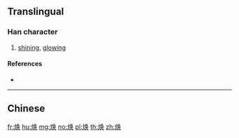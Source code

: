 {{character info/new}}
{{also|煥}}
==Translingual==

===Han character===
{{Han char|rn=86|rad=火|as=07|sn=11|four=|canj=FNBK,XFNBK|ids=⿰火奂}}

# [[shining]], [[glowing]]

====References====
* {{Han ref|kx=0673.111|hdz=32205.080|uh=7115|ud=28949}}

----

==Chinese==
{{zh-see|煥}}

[[fr:焕]]
[[hu:焕]]
[[mg:焕]]
[[no:焕]]
[[pl:焕]]
[[th:焕]]
[[zh:焕]]